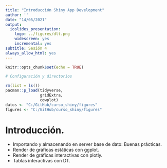 ```yaml
---
title: "Introducción Shiny App Development"
author: ''
date: "14/05/2021"
output:
  ioslides_presentation:
    logo: ../figures/dlt.png
    widescreen: yes
    incremental: yes
subtitle: Sesión 4
always_allow_html: yes
---
```


```r
knitr::opts_chunk$set(echo = TRUE)
```

```r
# Configuración y directorios

rm(list = ls())
pacman::p_load(tidyverse,
               gridExtra,
               cowplot)
datos <- "C:/GitHub/curso_shiny/figures"
figures <- "C:/GitHub/curso_shiny/figures"
```

# Introducción.

* Importando y almacenando en server base de dato: Buenas prácticas.
* Render de gráficas estáticas con ggplot.
* Render de gráficas interactivas con plotly.
* Tablas interactivas con DT.
